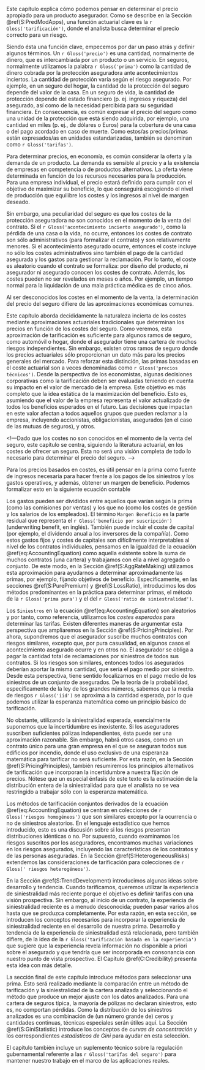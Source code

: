 <!-- ## Introducción a la Tarificación -->
Este capítulo explica cómo podemos pensar en determinar el precio apropiado para un producto asegurador. Como se describe en la Sección \@ref(S:PredModApps), una función actuarial clave es la `r Gloss('tarificación')`, donde el analista busca determinar el precio correcto para un riesgo.

Siendo ésta una función clave, empecemos por dar un paso atrás y definir algunos términos. Un `r Gloss('precio')` es una cantidad, normalmente de dinero, que es intercambiada por un producto o un servicio. En seguros, normalmente utilizamos la palabra `r Gloss('prima')` como la cantidad de dinero cobrada por la protección aseguradora ante acontecimientos inciertos. La cantidad de protección varía según el riesgo asegurado. Por ejemplo, en un seguro del hogar, la cantidad de la protección del seguro depende del valor de la casa. En un seguro de vida, la cantidad de protección depende del estado financiero (p. ej. ingresos y riqueza) del asegurado, así como de la necesidad percibida para su seguridad financiera. En consecuencia, es común expresar el precio del seguro como una unidad de la protección que está siendo adquirida, por ejemplo, una cantidad en miles (p. ej., de dólares o Euros) para la cobertura de una casa o del pago acordado en caso de muerte. Como estos/as precios/primas están expresados/as en unidades estandarizadas, también se denominan como `r Gloss('tarifas')`.

Para determinar precios, en economía, es común considerar la oferta y la demanda de un producto. La demanda es sensible al precio y a la existencia de empresas en competencia o de productos alternativos. La oferta viene determinada en función de los recursos necesarios para la producción. Para una empresa individual, el precio estará definido para cumplir con el objetivo de maximizar su beneficio, lo que conseguirá escogiendo el nivel de producción que equilibre los costes y los ingresos al nivel de margen deseado.

Sin embargo, una peculiaridad del seguro es que los costes de la protección aseguradora no son conocidos en el momento de la venta del contrato. Si el `r Gloss('acontecimiento incierto asegurado')`, como la pérdida de una casa o la vida, no ocurre, entonces los costes de contrato son sólo administrativos (para formalizar el contrato) y son relativamente menores. Si el acontecimiento asegurado ocurre, entonces el coste incluye no sólo los costes administrativos sino también el pago de la cantidad asegurada y los gastos para gestionar la reclamación. Por lo tanto, el coste es aleatorio cuando el contrato se formaliza: por diseño del producto, ni asegurador ni asegurado conocen los costes de contrato. Además, los costes pueden no ser revelados en meses o años. Por ejemplo, un tiempo normal para la liquidación de una mala práctica médica es de cinco años.

Al ser desconocidos los costes en el momento de la venta, la determinación del precio del seguro difiere de las aproximaciones económicas comunes.

Este capítulo aborda decididamente la naturaleza incierta de los costes mediante aproximaciones actuariales tradicionales que determinan los precios en función de los costes del seguro. Como veremos, esta aproximación de tarificación es suficiente para algunos ramos de seguro, como automóvil o hogar, donde el asegurador tiene una cartera de muchos riesgos independientes. Sin embargo, existen otros ramos de seguro donde los precios actuariales sólo proporcionan un dato más para los precios generales del mercado. Para reforzar esta distinción, las primas basadas en el coste actuarial son a veces denominadas como `r Gloss('precios técnicos')`. Desde la perspectiva de los economistas, algunas decisiones corporativas como la tarificación deben ser evaluadas teniendo en cuenta su impacto en el valor de mercado de la empresa. Este objetivo es más completo que la idea estática de la maximización del beneficio. Esto es, asumiendo que el valor de la empresa representa el valor actualizado de todos los beneficios esperados en el futuro. Las decisiones que impactan en este valor afectan a todos aquellos grupos que pueden reclamar a la empresa, incluyendo accionistas, obligacionistas, asegurados (en el caso de las mutuas de seguros), y otros.

<!—Dado que los costes no son conocidos en el momento de la venta del seguro, este capítulo se centra, siguiendo la literatura actuarial, en los costes de ofrecer un seguro. Esta no será una visión completa de todo lo necesario para determinar el precio del seguro.  -->

Para los precios basados en costes, es útil pensar en la prima como fuente de ingresos necesaria para hacer frente a los pagos de los siniestros y los gastos operativos, y además, obtener un margen de beneficio. Podemos formalizar esto en la siguiente ecuación contable

\begin{equation}
\small{
\text{Prima = Siniestros + Gastos + Margen Beneficio} .
}
(\#eq:AccountingEquation)
\end{equation}

Los gastos pueden ser divididos entre aquellos que varían según la prima (como las comisiones por ventas) y los que no (como los costes de gestión y los salarios de los empleados). El término `Margen Beneficio` es la parte residual que representa el `r Gloss('beneficio por suscripción')` (underwriting benefit, en inglés). También puede incluir el coste de capital (por ejemplo, el dividendo anual a los inversores de la compañía). Como estos gastos fijos y costes de capitales son difícilmente interpretables al nivel de los contratos individuales, pensamos en la igualdad de la ecuación \@ref(eq:AccountingEquation) como aquella existente sobre la suma de muchos contratos (una cartera) y trabajamos con ella a nivel agregado o *conjunto*. De este modo, en la Sección \@ref(S:AggRateMaking) utilizamos esta aproximación para ayudarnos a determinar aproximadamente las primas, por ejemplo, fijando objetivos de beneficio. Específicamente, en las secciones \@ref(S:PurePremium) y \@ref(S:LossRatio), introducimos los dos métodos predominantes en la práctica para determinar primas, el método de la `r Gloss('prima pura')` y el del `r Gloss('ratio de siniestralidad')`.

Los `Siniestros` en la ecuación \@ref(eq:AccountingEquation) son aleatorios y por tanto, como referencia,  utilizamos los *costes esperados* para determinar las tarifas. Existen diferentes maneras de argumentar esta perspectiva que ampliaremos en la Sección \@ref(S:PricingPrinciples). Por ahora, supondremos que el asegurador suscribe muchos contratos con riesgos similares, excepto que, por pura casualidad, en algunos casos el acontecimiento asegurado ocurre y en otros no. El asegurador se obliga a pagar la cantidad total de reclamaciones por siniestros de todos sus contratos. Si los riesgos son similares, entonces todos los asegurados deberían aportar la misma cantidad, que sería el pago medio por siniestro. Desde esta perspectiva, tiene sentido focalizarnos en el pago medio de los siniestros de un conjunto de asegurados. De la teoría de la probabilidad, específicamente de la ley de los grandes números, sabemos que la media de riesgos `r Gloss('iid')` se aproxima a la cantidad esperada, por lo que podemos utilizar la esperanza matemática como un principio básico de tarificación.

No obstante, utilizando la siniestralidad esperada, esencialmente suponemos que la incertidumbre es inexistente. Si los aseguradores suscriben suficientes pólizas independientes, ésta puede ser una aproximación razonable. Sin embargo, habrá otros casos, como en un contrato único para una gran empresa en el que se aseguran todos sus edificios por incendio, donde el uso exclusivo de una esperanza matemática para tarificar no será suficiente. Por esta razón, en la Sección \@ref(S:PricingPrinciples), también resumiremos los principios alternativos de tarificación que incorporan la incertidumbre a nuestra fijación de precios. Nótese que un especial énfasis de este texto es la estimación de la distribución entera de la siniestralidad para que el analista no se vea restringido a trabajar sólo con la esperanza matemática.

Los métodos de tarificación conjuntos derivados de la ecuación \@ref(eq:AccountingEquation) se centran en colecciones de `r Gloss('riesgos homogéneos')` que son similares excepto por la ocurrencia o no de siniestros aleatorios. En el lenguaje estadístico que hemos introducido, esto es una discusión sobre si los riesgos presentan distribuciones idénticas o no. Por supuesto, cuando examinamos los riesgos suscritos por los aseguradores, encontramos muchas variaciones en los riesgos asegurados, incluyendo las características de los contratos y de las personas aseguradas. En la Sección \@ref(S:HeterogeneousRisks) extendemos las consideraciones de tarificación para colecciones de `r Gloss(' riesgos heterogéneos')`.

En la Sección \@ref(S:TrendDevelopment) introducimos algunas ideas sobre desarrollo y tendencia. Cuando tarificamos, queremos utilizar la experiencia de siniestralidad más reciente porque el objetivo es definir tarifas con una visión prospectiva. Sin embargo, al inicio de un contrato, la experiencia de siniestralidad reciente es a menudo desconocida; pueden pasar varios años hasta que se produzca completamente. Por esta razón, en esta sección, se introducen los conceptos necesarios para incorporar la experiencia de siniestralidad reciente en el desarrollo de nuestra prima. Desarrollo y tendencia de la experiencia de siniestralidad está relacionada, pero también difiere, de la idea de la `r Gloss('tarificación basada en la experiencia')` que sugiere que la experiencia revela información no disponible a priori sobre el asegurado y que tendría que ser incorporada en consonancia con nuestro punto de vista prospectivo. El Capítulo \@ref(C:Credibility) presenta esta idea con más detalle.

La sección final de este capítulo introduce métodos para seleccionar una prima. Esto será realizado mediante la comparación entre un método de tarificación y la siniestralidad de la cartera analizada y seleccionando el método que produce un mejor ajuste con los datos analizados. Para una cartera de seguros típica, la mayoría de pólizas no declaran siniestros, esto es, no comportan pérdidas. Como la distribución de los siniestros analizados es una combinación de (un número grande de) ceros y cantidades continuas, técnicas especiales serán útiles aquí. La Sección \@ref(S:GiniStatistic) introduce los conceptos de *curvas de concentración* y los correspondientes *estadísticos de Gini* para ayudar en esta selección.

El capítulo también incluye un suplemento técnico sobre la regulación gubernamental referente a las `r Gloss('tarifas del seguro')` para mantener nuestro trabajo en el marco de las aplicaciones reales.

